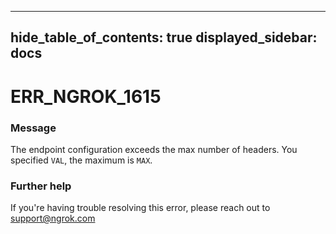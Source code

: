 

---
hide_table_of_contents: true
displayed_sidebar: docs
---


# ERR_NGROK_1615

### Message
The endpoint configuration exceeds the max number of headers. You specified `VAL`, the maximum is `MAX`.

<ErrorDetails />



### Further help
If you're having trouble resolving this error, please reach out to [support@ngrok.com](mailto:support@ngrok.com?subject=Help%20with%20ERR_NGROK_1615)

